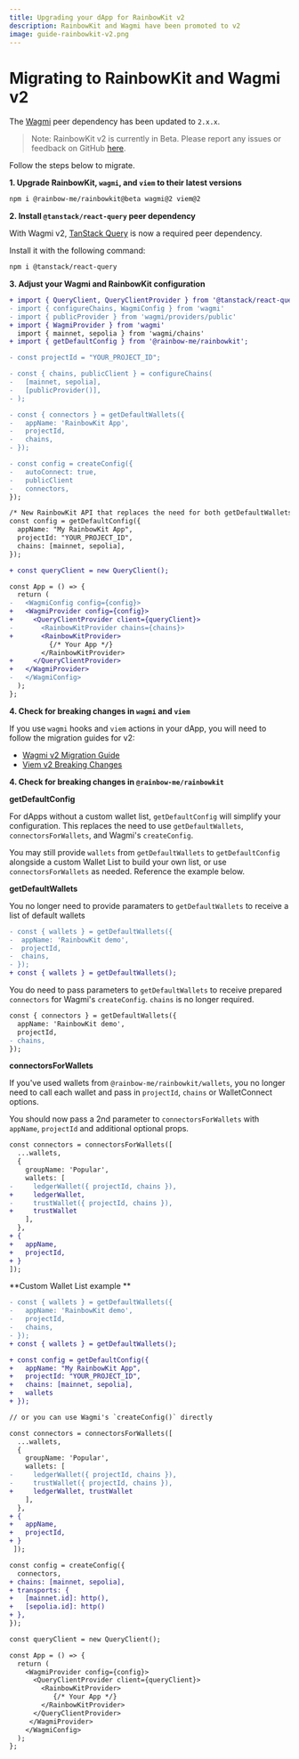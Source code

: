 ```yaml
---
title: Upgrading your dApp for RainbowKit v2
description: RainbowKit and Wagmi have been promoted to v2
image: guide-rainbowkit-v2.png
---
```


# Migrating to RainbowKit and Wagmi v2

The [Wagmi](https://wagmi.sh) peer dependency has been updated to `2.x.x`.

> Note: RainbowKit v2 is currently in Beta. Please report any issues or feedback on GitHub [here](https://github.com/rainbow-me/rainbowkit/issues/new/choose).

Follow the steps below to migrate.

**1. Upgrade RainbowKit, `wagmi`, and `viem` to their latest versions**

```bash
npm i @rainbow-me/rainbowkit@beta wagmi@2 viem@2
```

**2. Install `@tanstack/react-query` peer dependency**

With Wagmi v2, [TanStack Query](https://tanstack.com/query/v5/docs/react/overview) is now a required peer dependency.

Install it with the following command:

```bash
npm i @tanstack/react-query
```

**3. Adjust your Wagmi and RainbowKit configuration**

```diff
+ import { QueryClient, QueryClientProvider } from '@tanstack/react-query';
- import { configureChains, WagmiConfig } from 'wagmi'
- import { publicProvider } from 'wagmi/providers/public'
+ import { WagmiProvider } from 'wagmi'
  import { mainnet, sepolia } from 'wagmi/chains'
+ import { getDefaultConfig } from '@rainbow-me/rainbowkit';

- const projectId = "YOUR_PROJECT_ID";

- const { chains, publicClient } = configureChains(
-   [mainnet, sepolia],
-   [publicProvider()],
- );

- const { connectors } = getDefaultWallets({
-   appName: 'RainbowKit App',
-   projectId,
-   chains,
- });

- const config = createConfig({
-   autoConnect: true,
-   publicClient
-   connectors,
});

/* New RainbowKit API that replaces the need for both getDefaultWallets() and Wagmi's createConfig()*/
const config = getDefaultConfig({
  appName: "My RainbowKit App",
  projectId: "YOUR_PROJECT_ID",
  chains: [mainnet, sepolia],
});

+ const queryClient = new QueryClient();

const App = () => {
  return (
-   <WagmiConfig config={config}>
+   <WagmiProvider config={config}>
+     <QueryClientProvider client={queryClient}>
-       <RainbowKitProvider chains={chains}>
+       <RainbowKitProvider>
          {/* Your App */}
        </RainbowKitProvider>
+     </QueryClientProvider>
+   </WagmiProvider>
-   </WagmiConfig>
  );
};

```

**4. Check for breaking changes in `wagmi` and `viem`**

If you use `wagmi` hooks and `viem` actions in your dApp, you will need to follow the migration guides for v2:

- [Wagmi v2 Migration Guide](https://wagmi.sh/react/guides/migrate-from-v1-to-v2)
- [Viem v2 Breaking Changes](https://viem.sh/docs/migration-guide.html#_2-x-x-breaking-changes)

**4. Check for breaking changes in `@rainbow-me/rainbowkit`**

**getDefaultConfig**

For dApps without a custom wallet list, `getDefaultConfig` will simplify your configuration. This replaces the need to use `getDefaultWallets`, `connectorsForWallets`, and Wagmi's `createConfig`. 

You may still provide `wallets` from `getDefaultWallets` to `getDefaultConfig` alongside a custom Wallet List to build your own list, or use `connectorsForWallets` as needed. Reference the example below.

**getDefaultWallets**

You no longer need to provide paramaters to `getDefaultWallets` to receive a list of default wallets

```diff
- const { wallets } = getDefaultWallets({
-  appName: 'RainbowKit demo',
-  projectId,
-  chains,
- });
+ const { wallets } = getDefaultWallets();
```

You do need to pass parameters to `getDefaultWallets` to receive prepared `connectors` for Wagmi's `createConfig`. `chains` is no longer required.
```diff
const { connectors } = getDefaultWallets({
  appName: 'RainbowKit demo',
  projectId,
- chains,
});
```

**connectorsForWallets**

If you've used wallets from `@rainbow-me/rainbowkit/wallets`, you no longer need to call each wallet and pass in `projectId`, `chains` or WalletConnect options.

You should now pass a 2nd parameter to `connectorsForWallets` with `appName`, `projectId` and additional optional props.

```diff
const connectors = connectorsForWallets([
  ...wallets,
  {
    groupName: 'Popular',
    wallets: [
-     ledgerWallet({ projectId, chains }),
+     ledgerWallet,
-     trustWallet({ projectId, chains }),
+     trustWallet
    ],
  },
+ {
+   appName,
+   projectId,
+ }
]);
```

**Custom Wallet List example **

```diff
- const { wallets } = getDefaultWallets({
-   appName: 'RainbowKit demo',
-   projectId,
-   chains,
- });
+ const { wallets } = getDefaultWallets();

+ const config = getDefaultConfig({
+   appName: "My RainbowKit App",
+   projectId: "YOUR_PROJECT_ID",
+   chains: [mainnet, sepolia],
+   wallets
+ });

// or you can use Wagmi's `createConfig()` directly

const connectors = connectorsForWallets([
  ...wallets,
  {
    groupName: 'Popular',
    wallets: [
-     ledgerWallet({ projectId, chains }),
-     trustWallet({ projectId, chains }),
+     ledgerWallet, trustWallet
    ],
  },
+ {
+   appName,
+   projectId,
+ }
 ]);

const config = createConfig({
  connectors,
+ chains: [mainnet, sepolia],
+ transports: {
+   [mainnet.id]: http(),
+   [sepolia.id]: http()
+ },
});

const queryClient = new QueryClient();

const App = () => {
  return (
    <WagmiProvider config={config}>
      <QueryClientProvider client={queryClient}>
        <RainbowKitProvider>
           {/* Your App */}
        </RainbowKitProvider>
      </QueryClientProvider>
     </WagmiProvider>
    </WagmiConfig>
  );
};
```